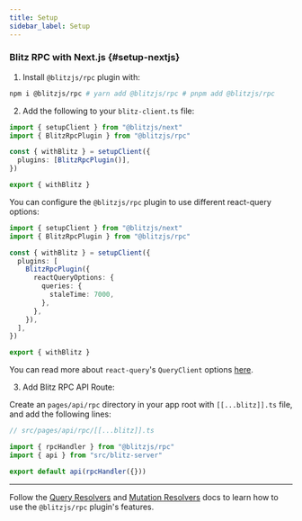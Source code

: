```yaml
---
title: Setup
sidebar_label: Setup
---
```


### Blitz RPC with Next.js {#setup-nextjs}

1. Install `@blitzjs/rpc` plugin with:

```bash
npm i @blitzjs/rpc # yarn add @blitzjs/rpc # pnpm add @blitzjs/rpc
```

2. Add the following to your `blitz-client.ts` file:

```typescript
import { setupClient } from "@blitzjs/next"
import { BlitzRpcPlugin } from "@blitzjs/rpc"

const { withBlitz } = setupClient({
  plugins: [BlitzRpcPlugin()],
})

export { withBlitz }
```

You can configure the `@blitzjs/rpc` plugin to use different react-query
options:

```typescript
import { setupClient } from "@blitzjs/next"
import { BlitzRpcPlugin } from "@blitzjs/rpc"

const { withBlitz } = setupClient({
  plugins: [
    BlitzRpcPlugin({
      reactQueryOptions: {
        queries: {
          staleTime: 7000,
        },
      },
    }),
  ],
})

export { withBlitz }
```

You can read more about `react-query`'s `QueryClient` options
[here](https://react-query.tanstack.com/reference/QueryClient).

3. Add Blitz RPC API Route:

Create an `pages/api/rpc` directory in your app root with
`[[...blitz]].ts` file, and add the following lines:

```ts
// src/pages/api/rpc/[[...blitz]].ts

import { rpcHandler } from "@blitzjs/rpc"
import { api } from "src/blitz-server"

export default api(rpcHandler({}))
```

---

Follow the [Query Resolvers](/docs/query-resolvers) and
[Mutation Resolvers](/docs/mutation-resolvers) docs to learn how to use
the `@blitzjs/rpc` plugin's features.
